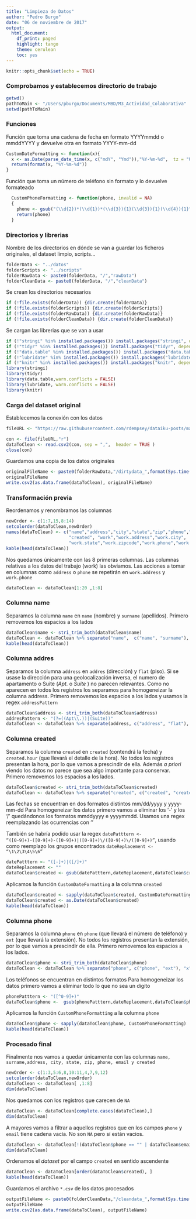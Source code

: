 ```yaml
---
title: "Limpieza de Datos"
author: "Pedro Burgo"
date: "06 de noviembre de 2017"
output: 
  html_document: 
    df_print: paged
    highlight: tango
    theme: cerulean
    toc: yes
---
```


<style type="text/css">

 td {
   font-size: 10px;
}

</style>

```r
knitr::opts_chunk$set(echo = TRUE)
```
### Comprobamos y establecemos directorio de trabajo
```r
getwd()
pathToMain <- "/Users/pburgo/Documents/MBD/M3_Actividad_Colaborativa"
setwd(pathToMain)
```

### Funciones 
Función que toma una cadena de fecha en formato YYYYmmdd o mmddYYYY y devuelve otra en formato YYYY-mm-dd
```r
CustomDateFormatting <- function(x){
  x <- as.Date(parse_date_time(x, c("mdY", "Ymd")),"%Y-%m-%d",  tz = "UTC")
  return(format(x, "%Y-%m-%d"))
}
```

Función que toma un número de teléfono sin formato y lo devuelve formateado
```r
  CustomPhoneFormatting <- function(phone, invalid = NA)
  {
    phone <- gsub("(\\d{2})*(\\d{1})*(\\d{3}){1}(\\d{3}){1}(\\d{4}){1}","\\3-\\4-\\5",phone)
    return(phone)
  }
```

### Directorios y librerias
Nombre de los directorios en dónde se van a guardar los ficheros originales, el dataset limpio, scripts...
```r
folderData <- "../datos"
folderScripts <- "../scripts"
folderRawData <- paste0(folderData, "/","rawData")
folderCleanData <- paste0(folderData, "/","cleanData")

```

Se crean los directorios necesarios 
```r
if (!file.exists(folderData)) {dir.create(folderData)}
if (!file.exists(folderScripts)) {dir.create(folderScripts)}
if (!file.exists(folderRawData)) {dir.create(folderRawData)}
if (!file.exists(folderCleanData)) {dir.create(folderCleanData)}
```

Se cargan las librerias que se van a usar
```r
if (!"stringi" %in% installed.packages()) install.packages("stringi", depend = TRUE)
if (!"tidyr" %in% installed.packages()) install.packages("tidyr", depend = TRUE)
if (!"data.table" %in% installed.packages()) install.packages("data.table", depend = TRUE)
if (!"lubridate" %in% installed.packages()) install.packages("lubridate", depend = TRUE)
if (!"knitr" %in% installed.packages()) install.packages("knitr", depend = TRUE)
library(stringi)
library(tidyr)
library(data.table,warn.conflicts = FALSE)
library(lubridate, warn.conflicts = FALSE)
library(knitr)
```

### Carga del dataset original
Establecemos la conexión con los datos 
```r
fileURL <- "https://raw.githubusercontent.com/rdempsey/dataiku-posts/master/building-data-pipeline-data-science-studio/dss_dirty_data_example.csv"

con <- file(fileURL,"r")
dataToClean <- read.csv2(con, sep = ",",  header = TRUE )
close(con)
```

Guardamos una copia de los datos originales 
```r
originalFileName <- paste0(folderRawData,"/dirtydata_",format(Sys.time(),"%Y-%m-%d_%H-%M-%S"),".csv")
originalFileName
write.csv2(as.data.frame(dataToClean), originalFileName)
```
### Transformación previa
Reordenamos y renombramos las columnas 
```r
newOrder <- c(1:7,15,8:14)
setcolorder(dataToClean,newOrder)
names(dataToClean) <- c("name","address","city","state","zip","phone","email",
                        "created", "work","work.address","work.city",
                        "work.state","work.zipcode","work.phone","work.email")
kable(head(dataToClean))
```

Nos quedamos únicamente con las 8 primeras columnas. Las columnas relativas a los datos del trabajo (work) las obviamos.
Las acciones a tomar en columnas como <code>address</code> o <code>phone</code> se repetirán en <code>work.address</code> y <code>work.phone</code>
```r
dataToClean <- dataToClean[1:20 ,1:8]
```

### Columna name 
Separamos la columna <code>name</code> en <code>name</code> (nombre) y <code>surname</code> (apellidos).
Primero removemos los espacios a los lados

```r
dataToClean$name <- stri_trim_both(dataToClean$name) 
dataToClean <- dataToClean %>% separate("name",  c("name", "surname"), " " , remove = TRUE)
kable(head(dataToClean))
```

###  Columna addres
Separamos la columna <code>address</code> en <code>addres</code> (dirección) y <code>flat</code> (piso).
Si se usase la dirección para una geolocalización inversa, el numero de apartamento o Suite (<i>Apt.</i> o <i>Suite</i> ) no parecen relevantes.
Como no aparecen en todos los registros los separamos para homogeneizar la columna address.
Primero removemos los espacios a los lados y usamos la regex <code>addressPattern</code>
```r
dataToClean$address <- stri_trim_both(dataToClean$address) 
addresPattern <- "(?=((Apt\\.))|(Suite))"
dataToClean <- dataToClean %>% separate(address, c("address", "flat"), addresPattern, remove = TRUE)
```

### Columna created
Separamos la columna <code>created</code> en <code>created</code> (contendrá la fecha) y <code>created.hour</code> (que llevará el detalle de la hora).
No todos los registros presentan la hora, por lo que vamos a prescindir de ella. Además <i>a priori</i> viendo los datos
no parece que sea algo importante para conservar.
Primero removemos los espacios a los lados.
```r
dataToClean$created <- stri_trim_both(dataToClean$created) 
dataToClean <- dataToClean %>% separate("created", c("created", "created.hour"), " ", remove = TRUE)
```

Las fechas se encuentran en dos formatos distintos mm/dd/yyyy y yyyy-mm-dd
Para homogeneizar los datos primero vamos a eliminar los '-' y los '/' quedándonos los formatos
mmddyyyy e yyyymmdd. Usamos una regex reemplazando las ocurrencias con ''

También se habría podido usar la regex <code>datePatttern <- "([0-9]+)-([0-9]+)-([0-9]+)|([0-9]+)\\/([0-9]+)\\/([0-9]+)"</code>, usando como reemplazo los grupos encontrados <code>dateReplacement <- "\\1\\2\\3\\4\\5\\6"</code>

```r
datePatttern <- "([-]+)|([/]+)"
dateReplacement <- ""
dataToClean$created <- gsub(datePatttern,dateReplacement,dataToClean$created)
```

Aplicamos la función <code>CustomDateFormatting</code> a la columna <code>created</code>
```r
dataToClean$created <- sapply(dataToClean$created, CustomDateFormatting)
dataToClean$created <- as.Date(dataToClean$created)
kable(head(dataToClean))
```

### Columna phone
Separamos la columna <code>phone</code> en <code>phone</code> (que llevará el número de teléfono) y <code>ext</code> (que llevará la extensión).
No todos los registros presentan la extensión, por lo que vamos a prescindir de ella.
Primero removemos los espacios a los lados.
```r
dataToClean$phone <- stri_trim_both(dataToClean$phone) 
dataToClean <- dataToClean %>% separate("phone", c("phone", "ext"), "x", remove = TRUE)
```

Los teléfonos se encuentran en distintos formatos 
Para homogeneizar los datos primero vamos a eliminar todo lo que no sea un dígito
```r
phonePatttern <- "([^0-9]+)"
dataToClean$phone <-  gsub(phonePatttern,dateReplacement,dataToClean$phone)
```

Aplicamos la función <code>CustomPhoneFormatting</code> a la columna <code>phone</code>
```r
dataToClean$phone <- sapply(dataToClean$phone, CustomPhoneFormatting)
kable(head(dataToClean))
```

### Procesado final 
Finalmente nos vamos a quedar únicamente con las columnas <code>name, surname,address, city, state, zip, phone, email y created</code>
```r
newOrder <- c(1:3,5:6,8,10:11,4,7,9,12)
setcolorder(dataToClean,newOrder)
dataToClean <- dataToClean[ ,1:8]
dim(dataToClean)
```

Nos quedamos con los registros que carecen de <code>NA</code>
```r
dataToClean <- dataToClean[complete.cases(dataToClean),]
dim(dataToClean)
```

A mayores vamos a filtrar a aquellos registros que en los campos <code>phone</code> y <code>email</code> tiene cadena vacía.
No son <code>NA</code> pero sí están vacios.
```r
dataToClean <- dataToClean[!(dataToClean$phone == "" | dataToClean$email == ""), ]
dim(dataToClean) 
```

Ordenamos el <i>dataset</i> por el campo <code>created</code> en sentido ascendente
```r
dataToClean <- dataToClean[order(dataToClean$created), ]
kable(head(dataToClean))
```

Guardamos el archivo <code>*.csv</code> de los datos procesados
```r
outputFileName <- paste0(folderCleanData,"/cleandata_",format(Sys.time(),"%Y-%m-%d_%H-%M-%S"),".csv")
outputFileName
write.csv2(as.data.frame(dataToClean), outputFileName)
```


          


